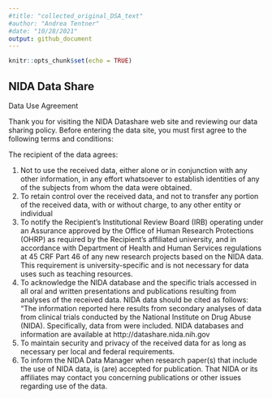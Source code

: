 ```yaml
---
#title: "collected_original_DSA_text"
#author: "Andrea Tentner"
#date: "10/28/2021"
output: github_document
---
```


```r
knitr::opts_chunk$set(echo = TRUE)
```

## NIDA Data Share

Data Use Agreement

Thank you for visiting the NIDA Datashare web site and reviewing our data sharing policy. Before entering the data site, you must first agree to the following terms and conditions:

The recipient of the data agrees:

1. Not to use the received data, either alone or in conjunction with any other information, in any effort whatsoever to establish identities of any of the subjects from whom the data were obtained.
2. To retain control over the received data, and not to transfer any portion of the received data, with or without charge, to any other entity or individual
3. To notify the Recipient's Institutional Review Board (IRB) operating under an Assurance approved by the Office of Human Research Protections (OHRP) as required by the Recipient's affiliated university, and in accordance with Department of Health and Human Services regulations at 45 CRF Part 46 of any new research projects based on the NIDA data. This requirement is university-specific and is not necessary for data uses such as teaching resources.
4. To acknowledge the NIDA database and the specific trials accessed in all oral and written presentations and publications resulting from analyses of the received data. NIDA data should be cited as follows: “The information reported here results from secondary analyses of data from clinical trials conducted by the National Institute on Drug Abuse (NIDA). Specifically, data from <actual protocol number and title> were included. NIDA databases and information are available at http://datashare.nida.nih.gov
5. To maintain security and privacy of the received data for as long as necessary per local and federal requirements.
6. To inform the NIDA Data Manager when research paper(s) that include the use of NIDA data, is (are) accepted for publication.
That NIDA or its affiliates may contact you concerning publications or other issues regarding use of the data.

